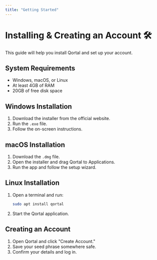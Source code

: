 ```yaml
---
title: "Getting Started"
---
```


# Installing & Creating an Account 🛠️

This guide will help you install Qortal and set up your account.

## System Requirements
- Windows, macOS, or Linux
- At least 4GB of RAM
- 20GB of free disk space

## Windows Installation
1. Download the installer from the official website.
2. Run the `.exe` file.
3. Follow the on-screen instructions.

## macOS Installation
1. Download the `.dmg` file.
2. Open the installer and drag Qortal to Applications.
3. Run the app and follow the setup wizard.

## Linux Installation
1. Open a terminal and run:
   ```sh
   sudo apt install qortal
2. Start the Qortal application.
## Creating an Account
1. Open Qortal and click "Create Account."
2. Save your seed phrase somewhere safe.
3. Confirm your details and log in.